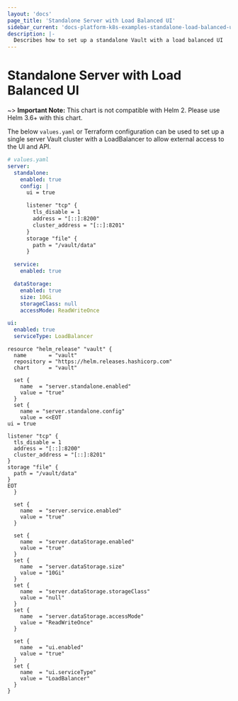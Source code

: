 ```yaml
---
layout: 'docs'
page_title: 'Standalone Server with Load Balanced UI'
sidebar_current: 'docs-platform-k8s-examples-standalone-load-balanced-ui'
description: |-
  Describes how to set up a standalone Vault with a load balanced UI
---
```


# Standalone Server with Load Balanced UI

~> **Important Note:** This chart is not compatible with Helm 2. Please use Helm 3.6+ with this chart.

The below `values.yaml` or Terraform configuration can be used to set up a single server Vault cluster with a LoadBalancer to allow external access to the UI and API.

<CodeTabs>

<CodeBlockConfig>

```yaml
# values.yaml
server:
  standalone:
    enabled: true
    config: |
      ui = true

      listener "tcp" {
        tls_disable = 1
        address = "[::]:8200"
        cluster_address = "[::]:8201"
      }
      storage "file" {
        path = "/vault/data"
      }

  service:
    enabled: true

  dataStorage:
    enabled: true
    size: 10Gi
    storageClass: null
    accessMode: ReadWriteOnce

ui:
  enabled: true
  serviceType: LoadBalancer
```

</CodeBlockConfig>

<CodeBlockConfig>

```hcl
resource "helm_release" "vault" {
  name       = "vault"
  repository = "https://helm.releases.hashicorp.com"
  chart      = "vault"

  set {
    name  = "server.standalone.enabled"
    value = "true"
  }
  set {
    name = "server.standalone.config"
    value = <<EOT
ui = true

listener "tcp" {
  tls_disable = 1
  address = "[::]:8200"
  cluster_address = "[::]:8201"
}
storage "file" {
  path = "/vault/data"
}
EOT
  }

  set {
    name  = "server.service.enabled"
    value = "true"
  }

  set {
    name  = "server.dataStorage.enabled"
    value = "true"
  }
  set {
    name  = "server.dataStorage.size"
    value = "10Gi"
  }
  set {
    name  = "server.dataStorage.storageClass"
    value = "null"
  }
  set {
    name  = "server.dataStorage.accessMode"
    value = "ReadWriteOnce"
  }

  set {
    name  = "ui.enabled"
    value = "true"
  }
  set {
    name  = "ui.serviceType"
    value = "LoadBalancer"
  }
}
```

</CodeBlockConfig>

</CodeTabs>
